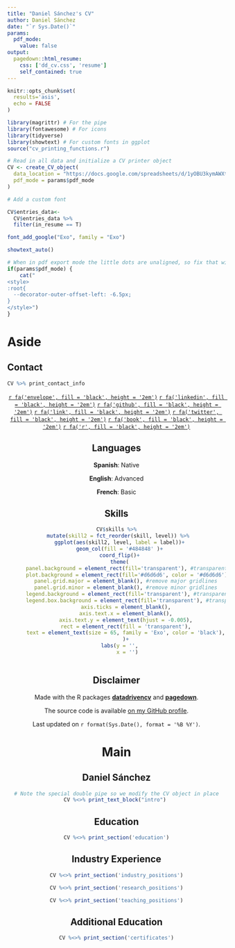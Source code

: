 ```yaml
---
title: "Daniel Sánchez's CV"
author: Daniel Sánchez
date: "`r Sys.Date()`"
params:
  pdf_mode:
    value: false
output:
  pagedown::html_resume:
    css: ['dd_cv.css', 'resume']
    self_contained: true
---
```

<meta charset="utf-8"> 

```r
knitr::opts_chunk$set(
  results='asis', 
  echo = FALSE
)

library(magrittr) # For the pipe
library(fontawesome) # For icons
library(tidyverse)
library(showtext) # For custom fonts in ggplot
source("cv_printing_functions.r")

# Read in all data and initialize a CV printer object
CV <- create_CV_object(
  data_location = "https://docs.google.com/spreadsheets/d/1yOBU3kymAWXtOY60zPzBOmA45xm-YdYek0GDipeAVvo/edit?usp=sharing", 
  pdf_mode = params$pdf_mode
)

# Add a custom font

CV$entries_data<-
  CV$entries_data %>% 
  filter(in_resume == T)

font_add_google("Exo", family = "Exo")

showtext_auto()

```


```r
# When in pdf export mode the little dots are unaligned, so fix that with some conditional CSS.
if(params$pdf_mode) {
    cat("
<style>
:root{
  --decorator-outer-offset-left: -6.5px;
}
</style>")
}
```

Aside
================================================================================

Contact {#contact}
--------------------------------------------------------------------------------
```r
CV %>% print_contact_info
```

<center>

[`r fa('envelope', fill = 'black', height = '2em')`](mailto:dsanchezp998@gmail.com)
[`r fa('linkedin', fill = 'black', height = '2em')`](https://www.linkedin.com/in/dsanchezp18/)
[`r fa('github', fill = 'black', height = '2em')`](https://github.com/dsanchezp18)
[`r fa('link', fill = 'black', height = '2em')`](https://daniel-ec.netlify.app)
[`r fa('twitter', fill = 'black', height = '2em')`](https://twitter.com/daniel_ec18)
[`r fa('book', fill = 'black', height = '2em')`](https://scholar.google.com/citations?user=Xt2yEYgAAAAJ&hl=en)
[`r fa('r', fill = 'black', height = '2em')`](https://rpubs.com/dsanchezp998)

<center>

Languages
--------------------------------------------------------------------------------

**Spanish**: Native

**English**: Advanced

**French**: Basic

Skills {#skills}
--------------------------------------------------------------------------------

```r
CV$skills %>%
  mutate(skill2 = fct_reorder(skill, level)) %>% 
  ggplot(aes(skill2, level, label = label))+
  geom_col(fill = '#484848' )+
  coord_flip()+
  theme(
      panel.background = element_rect(fill='transparent'), #transparent panel bg
      plot.background = element_rect(fill='#d6d6d6', color = '#d6d6d6'), #transparent plot bg
      panel.grid.major = element_blank(), #remove major gridlines
      panel.grid.minor = element_blank(), #remove minor gridlines
      legend.background = element_rect(fill='transparent'), #transparent legend bg
      legend.box.background = element_rect(fill='transparent'), #transparent legend panel
      axis.ticks = element_blank(),
      axis.text.x = element_blank(),
      axis.text.y = element_text(hjust = -0.005),
      rect = element_rect(fill = 'transparent'),
      text = element_text(size = 65, family = 'Exo', color = 'black'),
      )+
  labs(y = '',
       x = '')
  

```


Disclaimer {#disclaimer}
--------------------------------------------------------------------------------

Made with the R packages [**datadrivencv**](https://github.com/nstrayer/datadrivencv) and [**pagedown**](https://github.com/rstudio/pagedown).

The source code is available [on my GitHub profile](https://github.com/dsanchezp18/automated-cv-dsp).

Last updated on `r format(Sys.Date(), format = '%B %Y')`.

Main
================================================================================

Daniel Sánchez {#title}
--------------------------------------------------------------------------------

```r
# Note the special double pipe so we modify the CV object in place
CV %<>% print_text_block("intro") 
```

Education {data-icon=graduation-cap data-concise=true}
--------------------------------------------------------------------------------

```r
CV %<>% print_section('education')
```

Industry Experience {data-icon=suitcase}
--------------------------------------------------------------------------------

```r
CV %<>% print_section('industry_positions')
```

```r
CV %<>% print_section('research_positions')
```

```r
CV %<>% print_section('teaching_positions')
```

Additional Education {data-icon=area-chart}
--------------------------------------------------------------------------------

```r
CV %<>% print_section('certificates')
```

